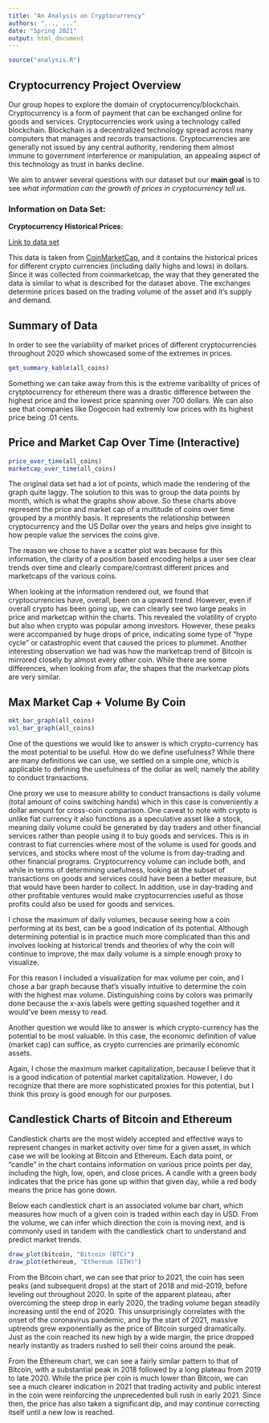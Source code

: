 ```yaml
---
title: "An Analysis on Cryptocurrency"
authors: "..., ..."
date: "Spring 2021"
output: html_document
---
```


```r
source("analysis.R")
```

## Cryptocurrency Project Overview
Our group hopes to explore the domain of cryptocurrency/blockchain. Cryptocurrency is a form of payment that can be exchanged online for goods and services. Cryptocurrencies work using a technology called blockchain. Blockchain is a decentralized technology spread across many computers that manages and records transactions. Cryptocurrencies are generally not issued by any central authority, rendering them almost immune to government interference or manipulation, an appealing aspect of this technology as trust in banks decline.

We aim to answer several questions with our dataset but our **main goal** is to see *what information can the growth of prices in cryptocurrency tell us.*

### Information on Data Set:

**Cryptocurrency Historical Prices:**

[Link to data set](https://www.kaggle.com/sudalairajkumar/cryptocurrencypricehistory)

This data is taken from [CoinMarketCap](https://coinmarketcap.com/), and it contains the historical prices for different crypto currencies (including daily highs and lows) in dollars. Since it was collected from coinmarketcap, the way that they generated the data is similar to what is described for the dataset above. The exchanges determine prices based on the trading volume of the asset and it’s supply and demand.

## Summary of Data

In order to see the variability of market prices of different cryptocurrencies throughout 2020 which showcased some of the extremes in prices. 
```r
get_summary_kable(all_coins)
```

Something we can take away from this is the extreme varibalilty of prices of crytptocurrency for ethereum there was a drastic difference between the highest price and the lowest price spanning over 700 dollars. We can also see that companies like Dogecoin had extremly low prices with its highest price being .01 cents.

## Price and Market Cap Over Time (Interactive)
```r
price_over_time(all_coins)
marketcap_over_time(all_coins)
```

The original data set had a lot of points, which made the rendering of the graph quite laggy. The solution to this was to group the data points by month, which is what the graphs show above. So these charts above represent the price and market cap of a multitude of coins over time grouped by a monthly basis. It represents the relationship between cryptocurrency and the US Dollar over the years and helps give insight to how people value the services the coins give.

The reason we chose to have a scatter plot was because for this information, the clarity of a position based encoding helps a user see clear trends over time and clearly compare/contrast different prices and marketcaps of the various coins.

When looking at the information rendered out, we found that cryptocurrencies have, overall, been on a upward trend. However, even if overall crypto has been going up, we can clearly see two large peaks in price and marketcap within the charts. This revealed the volatility of crypto but also when crypto was popular among investors. However, these peaks were accompanied by huge drops of price, indicating some type of "hype cycle" or catastrophic event that caused the prices to plummet. Another interesting observation we had was how the marketcap trend of Bitcoin is mirrored closely by almost every other coin. While there are some differences, when looking from afar, the shapes that the marketcap plots are very similar.

## Max Market Cap + Volume By Coin
```r
mkt_bar_graph(all_coins)
vol_bar_graph(all_coins)
```

One of the questions we would like to answer is which crypto-currency has the most
potential to be useful. How do we define usefulness? While there are many definitions
we can use, we settled on a simple one, which is applicable to defining the usefulness
of the dollar as well; namely the ability to conduct transactions. 

One proxy we use to measure ability to conduct transactions is daily volume (total amount of coins switching hands) which in this case is conveniently a dollar amount for cross-coin comparison. One caveat to note with crypto is unlike fiat currency it also functions as a 
speculative asset like a stock, meaning daily volume could be generated by day
traders and other financial services rather than people using it to buy goods and
services. This is in contrast to fiat currencies where most of the volume is 
used for goods and services, and stocks where most of the volume is from day-trading
and other financial programs. Cryptocurrency volume can include both, and while
in terms of determining usefulness, looking at the subset of transactions on
goods and services could have been a better measure, but that would have been
harder to collect. In addition, use in day-trading and other profitable ventures
would make cryptocurrencies useful as those profits could also be used for goods
and services.

I chose the maximum of daily volumes, because seeing how a coin performing at its
best, can be a good indication of its potential. Although determining potential is
in practice much more complicated than this and involves looking at historical trends
and theories of why the coin will continue to improve, the max daily volume is a 
simple enough proxy to visualize.

For this reason I included a visualization for max volume per coin, and I chose
a bar graph because that's visually intuitive to determine the coin with the
highest max volume. Distinguishing coins by colors was primarily done because
the x-axis labels were getting squashed together and it would've been messy to
read.

Another question we would like to answer is which crypto-currency has the potential to be most valuable. In this case, the economic definition of value (market cap) can suffice, as 
crypto currencies are primarily economic assets. 

Again, I chose the maximum market capitalization, because I believe that it is 
a good indication of potential market capitalization. However, I do recognize that
there are more sophisticated proxies for this potential, but I think this proxy
is good enough for our purposes.


## Candlestick Charts of Bitcoin and Ethereum

Candlestick charts are the most widely accepted and effective ways to represent changes in market activity over time for a given asset, in which case we will be looking at Bitcoin and Ethereum. Each data point, or "candle" in the chart contains information on various price points per day, including the high, low, open, and close prices. A candle with a green body indicates that the price has gone up within that given day, while a red body means the price has gone down.

Below each candlestick chart is an associated volume bar chart, which measures how much of a given coin is traded within each day in USD. From the volume, we can infer which direction the coin is moving next, and is commonly used in tandem with the candlestick chart to understand and predict market trends.

```r
draw_plot(bitcoin, "Bitcoin (BTC)")
draw_plot(ethereum, "Ethereum (ETH)")
```

From the Bitcoin chart, we can see that prior to 2021, the coin has seen peaks (and subsequent drops) at the start of 2018 and mid-2019, before leveling out throughout 2020. In spite of the apparent plateau, after overcoming the steep drop in early 2020, the trading volume began steadily increasing until the end of 2020. This unsurprisingly correlates with the onset of the coronavirus pandemic, and by the start of 2021, massive uptrends grew exponentially as the price of Bitcoin surged dramatically. Just as the coin reached its new high by a wide margin, the price dropped nearly instantly as traders rushed to sell their coins around the peak.

From the Ethereum chart, we can see a fairly similar pattern to that of Bitcoin, with a substantial peak in 2018 followed by a long plateau from 2019 to late 2020. While the price per coin is much lower than Bitcoin, we can see a much clearer indication in 2021 that trading activity and public interest in the coin were reinforcing the unprecedented bull rush in early 2021. Since then, the price has also taken a significant dip, and may continue correcting itself until a new low is reached.
